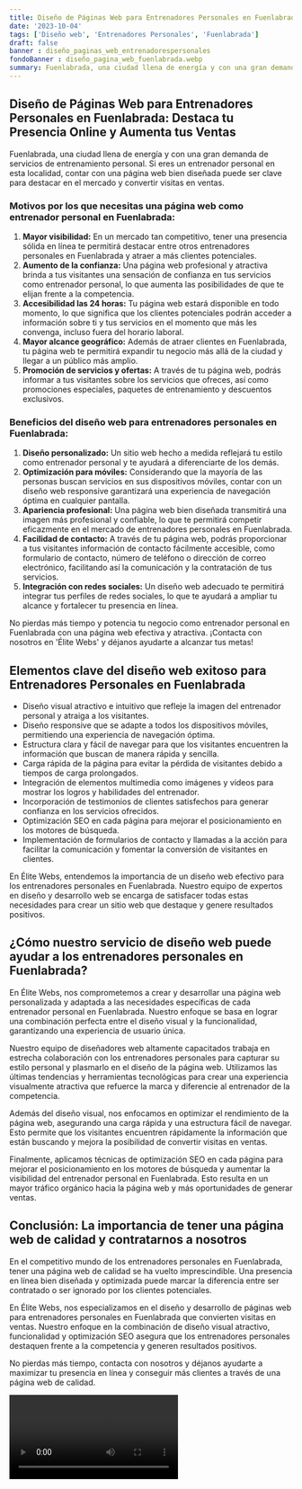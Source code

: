 ```yaml
---
title: Diseño de Páginas Web para Entrenadores Personales en Fuenlabrada
date: '2023-10-04'
tags: ['Diseño web', 'Entrenadores Personales', 'Fuenlabrada']
draft: false
banner : diseño_paginas_web_entrenadorespersonales
fondoBanner : diseño_pagina_web_fuenlabrada.webp
summary: Fuenlabrada, una ciudad llena de energía y con una gran demanda de servicios de entrenamiento personal. Si eres un entrenador personal en esta localidad, contar con una página web bien diseñada puede ser clave para destacar en el mercado y convertir visitas en ventas.
---
```


## Diseño de Páginas Web para Entrenadores Personales en Fuenlabrada: Destaca tu Presencia Online y Aumenta tus Ventas

Fuenlabrada, una ciudad llena de energía y con una gran demanda de servicios de entrenamiento personal. Si eres un entrenador personal en esta localidad, contar con una página web bien diseñada puede ser clave para destacar en el mercado y convertir visitas en ventas.

### Motivos por los que necesitas una página web como entrenador personal en Fuenlabrada:
1. **Mayor visibilidad:** En un mercado tan competitivo, tener una presencia sólida en línea te permitirá destacar entre otros entrenadores personales en Fuenlabrada y atraer a más clientes potenciales.
2. **Aumento de la confianza:** Una página web profesional y atractiva brinda a tus visitantes una sensación de confianza en tus servicios como entrenador personal, lo que aumenta las posibilidades de que te elijan frente a la competencia.
3. **Accesibilidad las 24 horas:** Tu página web estará disponible en todo momento, lo que significa que los clientes potenciales podrán acceder a información sobre ti y tus servicios en el momento que más les convenga, incluso fuera del horario laboral.
4. **Mayor alcance geográfico:** Además de atraer clientes en Fuenlabrada, tu página web te permitirá expandir tu negocio más allá de la ciudad y llegar a un público más amplio.
5. **Promoción de servicios y ofertas:** A través de tu página web, podrás informar a tus visitantes sobre los servicios que ofreces, así como promociones especiales, paquetes de entrenamiento y descuentos exclusivos.

### Beneficios del diseño web para entrenadores personales en Fuenlabrada: 
1. **Diseño personalizado:** Un sitio web hecho a medida reflejará tu estilo como entrenador personal y te ayudará a diferenciarte de los demás.
2. **Optimización para móviles:** Considerando que la mayoría de las personas buscan servicios en sus dispositivos móviles, contar con un diseño web responsive garantizará una experiencia de navegación óptima en cualquier pantalla.
3. **Apariencia profesional:** Una página web bien diseñada transmitirá una imagen más profesional y confiable, lo que te permitirá competir eficazmente en el mercado de entrenadores personales en Fuenlabrada.
4. **Facilidad de contacto:** A través de tu página web, podrás proporcionar a tus visitantes información de contacto fácilmente accesible, como formulario de contacto, número de teléfono o dirección de correo electrónico, facilitando así la comunicación y la contratación de tus servicios.
5. **Integración con redes sociales:** Un diseño web adecuado te permitirá integrar tus perfiles de redes sociales, lo que te ayudará a ampliar tu alcance y fortalecer tu presencia en línea.

No pierdas más tiempo y potencia tu negocio como entrenador personal en Fuenlabrada con una página web efectiva y atractiva. ¡Contacta con nosotros en 'Élite Webs' y déjanos ayudarte a alcanzar tus metas!

<GifSeo />

<Cta />

## Elementos clave del diseño web exitoso para Entrenadores Personales en Fuenlabrada

- Diseño visual atractivo e intuitivo que refleje la imagen del entrenador personal y atraiga a los visitantes.
- Diseño responsive que se adapte a todos los dispositivos móviles, permitiendo una experiencia de navegación óptima.
- Estructura clara y fácil de navegar para que los visitantes encuentren la información que buscan de manera rápida y sencilla.
- Carga rápida de la página para evitar la pérdida de visitantes debido a tiempos de carga prolongados.
- Integración de elementos multimedia como imágenes y videos para mostrar los logros y habilidades del entrenador.
- Incorporación de testimonios de clientes satisfechos para generar confianza en los servicios ofrecidos.
- Optimización SEO en cada página para mejorar el posicionamiento en los motores de búsqueda.
- Implementación de formularios de contacto y llamadas a la acción para facilitar la comunicación y fomentar la conversión de visitantes en clientes.

En Élite Webs, entendemos la importancia de un diseño web efectivo para los entrenadores personales en Fuenlabrada. Nuestro equipo de expertos en diseño y desarrollo web se encarga de satisfacer todas estas necesidades para crear un sitio web que destaque y genere resultados positivos.

## ¿Cómo nuestro servicio de diseño web puede ayudar a los entrenadores personales en Fuenlabrada?

En Élite Webs, nos comprometemos a crear y desarrollar una página web personalizada y adaptada a las necesidades específicas de cada entrenador personal en Fuenlabrada. Nuestro enfoque se basa en lograr una combinación perfecta entre el diseño visual y la funcionalidad, garantizando una experiencia de usuario única.

Nuestro equipo de diseñadores web altamente capacitados trabaja en estrecha colaboración con los entrenadores personales para capturar su estilo personal y plasmarlo en el diseño de la página web. Utilizamos las últimas tendencias y herramientas tecnológicas para crear una experiencia visualmente atractiva que refuerce la marca y diferencie al entrenador de la competencia.

Además del diseño visual, nos enfocamos en optimizar el rendimiento de la página web, asegurando una carga rápida y una estructura fácil de navegar. Esto permite que los visitantes encuentren rápidamente la información que están buscando y mejora la posibilidad de convertir visitas en ventas.

Finalmente, aplicamos técnicas de optimización SEO en cada página para mejorar el posicionamiento en los motores de búsqueda y aumentar la visibilidad del entrenador personal en Fuenlabrada. Esto resulta en un mayor tráfico orgánico hacia la página web y más oportunidades de generar ventas.

## Conclusión: La importancia de tener una página web de calidad y contratarnos a nosotros

En el competitivo mundo de los entrenadores personales en Fuenlabrada, tener una página web de calidad se ha vuelto imprescindible. Una presencia en línea bien diseñada y optimizada puede marcar la diferencia entre ser contratado o ser ignorado por los clientes potenciales.

En Élite Webs, nos especializamos en el diseño y desarrollo de páginas web para entrenadores personales en Fuenlabrada que convierten visitas en ventas. Nuestro enfoque en la combinación de diseño visual atractivo, funcionalidad y optimización SEO asegura que los entrenadores personales destaquen frente a la competencia y generen resultados positivos.

No pierdas más tiempo, contacta con nosotros y déjanos ayudarte a maximizar tu presencia en línea y conseguir más clientes a través de una página web de calidad.

<Video />

<CtaBot job='Entrenadores Personales' city='Fuenlabrada'/>

<Gmaps query='Fuenlabrada+españa+maps' />